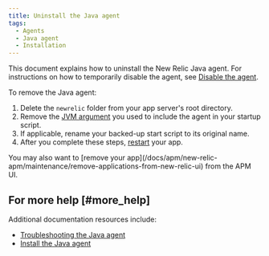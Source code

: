 ```yaml
---
title: Uninstall the Java agent
tags:
  - Agents
  - Java agent
  - Installation
---
```


This document explains how to uninstall the New Relic Java agent. For instructions on how to temporarily disable the agent, see [Disable the agent](/docs/agents/manage-apm-agents/installation/disable-apm-agent#java).

To remove the Java agent:

1. Delete the `newrelic` folder from your app server's root directory.
2. Remove the [JVM argument](/docs/agents/java-agent/installation/include-java-agent-jvm-argument) you used to include the agent in your startup script.
3. If applicable, rename your backed-up start script to its original name.
4. After you complete these steps, [restart](/docs/agents/manage-apm-agents/installation/uninstall-agent#restart) your app.

<Callout variant="tip">
  You may also want to [remove your app](/docs/apm/new-relic-apm/maintenance/remove-applications-from-new-relic-ui) from the APM UI.
</Callout>

## For more help [#more_help]

Additional documentation resources include:

* [Troubleshooting the Java agent](/docs/agents/java-agent/troubleshooting)
* [Install the Java agent](/docs/agents/java-agent/installation/java-agent-self-installer)
